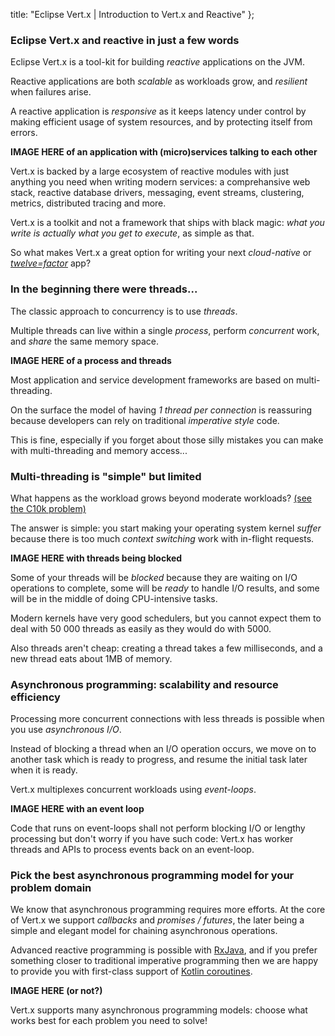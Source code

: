 
  title: "Eclipse Vert.x | Introduction to Vert.x and Reactive"
};

<!-- Content
    Problems it solves
        Concurrency
        Scalability
        Latency as load increases
    How Vert.x solves them
        Asynchronous code
        Decouple latency from thread pools ?
        Event loops
    Consequences and benefits
        Lightweight
        Resource efficiency
Is it redundant with vertx-core doc intro ?
Not as long as Akka page
What you write is what you run -->

### Eclipse Vert.x and reactive in just a few words

Eclipse Vert.x is a tool-kit for building _reactive_ applications on the JVM.

Reactive applications are both _scalable_ as workloads grow, and _resilient_ when failures arise.

A reactive application is _responsive_ as it keeps latency under control by making efficient usage of system resources, and by protecting itself from errors.

**IMAGE HERE of an application with (micro)services talking to each other**

Vert.x is backed by a large ecosystem of reactive modules with just anything you need when writing modern services: a comprehansive web stack, reactive database drivers, messaging, event streams, clustering, metrics, distributed tracing and more.

Vert.x is a toolkit and not a framework that ships with black magic: _what you write is actually what you get to execute_, as simple as that.

So what makes Vert.x a great option for writing your next _cloud-native_ or _[twelve=factor](https://12factor.net/)_ app?

### In the beginning there were threads...

The classic approach to concurrency is to use _threads_.

Multiple threads can live within a single _process_, perform _concurrent_ work, and _share_ the same memory space.

**IMAGE HERE of a process and threads**

Most application and service development frameworks are based on multi-threading.

On the surface the model of having _1 thread per connection_ is reassuring because developers can rely on traditional _imperative style_ code.

This is fine, especially if you forget about those silly mistakes you can make with multi-threading and memory access...

### Multi-threading is "simple" but limited

What happens as the workload grows beyond moderate workloads?
[(see the C10k problem)](https://en.wikipedia.org/wiki/C10k_problem)

The answer is simple: you start making your operating system kernel _suffer_ because there is too much _context switching_ work with in-flight requests.

**IMAGE HERE with threads being blocked**

Some of your threads will be _blocked_ because they are waiting on I/O operations to complete, some will be _ready_ to handle I/O results, and some will be in the middle of doing CPU-intensive tasks.

Modern kernels have very good schedulers, but you cannot expect them to deal with 50 000 threads as easily as they would do with 5000.

Also threads aren't cheap: creating a thread takes a few milliseconds, and a new thread eats about 1MB of memory.

### Asynchronous programming: scalability and resource efficiency

Processing more concurrent connections with less threads is possible when you use _asynchronous I/O_.

Instead of blocking a thread when an I/O operation occurs, we move on to another task which is ready to progress, and resume the initial task later when it is ready.

Vert.x multiplexes concurrent workloads using _event-loops_.

**IMAGE HERE with an event loop**

Code that runs on event-loops shall not perform blocking I/O or lengthy processing but don't worry if you have such code: Vert.x has worker threads and APIs to process events back on an event-loop.

### Pick the best asynchronous programming model for your problem domain

We know that asynchronous programming requires more efforts.
At the core of Vert.x we support _callbacks_ and _promises / futures_, the later being a simple and elegant model for chaining asynchronous operations.

Advanced reactive programming is possible with [RxJava](https://github.com/ReactiveX/RxJava), and if you prefer something closer to traditional imperative programming then we are happy to provide you with first-class support of [Kotlin coroutines](https://kotlinlang.org/docs/reference/coroutines-overview.html).

**IMAGE HERE (or not?)**

Vert.x supports many asynchronous programming models: choose what works best for each problem you need to solve!






